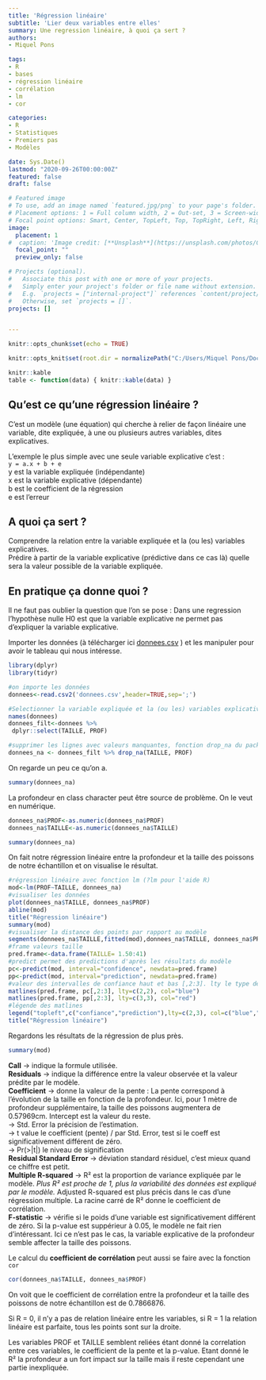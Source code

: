 ```yaml
---
title: 'Régression linéaire'
subtitle: 'Lier deux variables entre elles'
summary: Une regression linéaire, à quoi ça sert ?  
authors:
- Miquel Pons

tags:
- R
- bases
- régression linéaire
- corrélation
- lm
- cor

categories:
- R
- Statistiques
- Premiers pas
- Modèles

date: Sys.Date()
lastmod: "2020-09-26T00:00:00Z"
featured: false
draft: false

# Featured image
# To use, add an image named `featured.jpg/png` to your page's folder.
# Placement options: 1 = Full column width, 2 = Out-set, 3 = Screen-width
# Focal point options: Smart, Center, TopLeft, Top, TopRight, Left, Right, BottomLeft, Bottom, BottomRight
image:
  placement: 1
#  caption: 'Image credit: [**Unsplash**](https://unsplash.com/photos/CpkOjOcXdUY)'
  focal_point: ""
  preview_only: false

# Projects (optional).
#   Associate this post with one or more of your projects.
#   Simply enter your project's folder or file name without extension.
#   E.g. `projects = ["internal-project"]` references `content/project/deep-learning/index.md`.
#   Otherwise, set `projects = []`.
projects: []


---
```





```r
knitr::opts_chunk$set(echo = TRUE)

knitr::opts_knit$set(root.dir = normalizePath("C:/Users/Miquel Pons/Documents/starter-blog/static/files"))

knitr::kable
table <- function(data) { knitr::kable(data) }

```




## Qu'est ce qu'une régression linéaire ?
C'est un modèle (une équation) qui cherche à relier de façon linéaire une variable, dite expliquée, à une ou plusieurs autres variables, dites explicatives. 

L'exemple le plus simple avec une seule variable explicative c'est :  
  ` y = a.x + b + e  `  <br/>
y est la variable expliquée (indépendante)    <br/>
x est la variable explicative (dépendante)    <br/>
b est le coefficient de la régression      <br/>
e est l'erreur    

## A quoi ça sert ?
Comprendre la relation entre la variable expliquée et la (ou les) variables explicatives.  
Prédire à partir de la variable explicative (prédictive dans ce cas là) quelle sera la valeur possible de la variable expliquée.  


## En pratique ça donne quoi ?
Il ne faut pas oublier la question que l'on se pose : Dans une regression l'hypothèse nulle H0 est que la variable explicative ne permet pas d'expliquer la variable explicative.

Importer les données (à télécharger ici <a href="/files/donnees.csv">donnees.csv</a> ) et les manipuler pour avoir le tableau qui nous intéresse. 

```r
library(dplyr)
library(tidyr)

```

```r
#on importe les données
donnees<-read.csv2('donnees.csv',header=TRUE,sep=';')

#Selectionner la variable expliquée et la (ou les) variables explicatives
names(donnees)
donnees_filt<-donnees %>%
 dplyr::select(TAILLE, PROF) 

#supprimer les lignes avec valeurs manquantes, fonction drop_na du package 'tidyr'
donnees_na <- donnees_filt %>% drop_na(TAILLE, PROF)

```

On regarde un peu ce qu'on a.

```r
summary(donnees_na)

```

La profondeur en class character peut être source de problème. On le veut en numérique. 

```r
donnees_na$PROF<-as.numeric(donnees_na$PROF)
donnees_na$TAILLE<-as.numeric(donnees_na$TAILLE)

summary(donnees_na)
```


On fait notre régression linéaire entre la profondeur et la taille des poissons de notre échantillon et on visualise le résultat. 

```r
#régression linéaire avec fonction lm (?lm pour l'aide R)
mod<-lm(PROF~TAILLE, donnees_na)
#visualiser les données
plot(donnees_na$TAILLE, donnees_na$PROF)
abline(mod)
title("Régression linéaire")
summary(mod)
#visualiser la distance des points par rapport au modèle
segments(donnees_na$TAILLE,fitted(mod),donnees_na$TAILLE, donnees_na$PROF)
#frame valeurs taille
pred.frame<-data.frame(TAILLE= 1.50:41)
#predict permet des predictions d'après les résultats du modèle
pc<-predict(mod, interval="confidence", newdata=pred.frame)
pp<-predict(mod, interval="prediction", newdata=pred.frame)
#valeur des intervalles de confiance haut et bas [,2:3]. lty le type de ligne tracés
matlines(pred.frame, pc[,2:3], lty=c(2,2), col="blue")
matlines(pred.frame, pp[,2:3], lty=c(3,3), col="red")
#légende des matlines
legend("topleft",c("confiance","prediction"),lty=c(2,3), col=c("blue","red"))
title("Régression linéaire")
```

Regardons les résultats de la régression de plus près.

```r
summary(mod)
```
**Call** -> indique la formule utilisée.  
**Residuals** -> indique la différence entre la valeur observée et la valeur prédite par le modèle.   
**Coefficient** -> donne la valeur de la pente : 
La pente correspond à l'évolution de la taille en fonction de la profondeur. Ici, pour 1 mètre de profondeur supplémentaire, la taille des poissons augmentera de 0.57969cm. Intercept est la valeur du reste.    
            -> Std. Error la précision de l'estimation.  
            -> t value le coefficient (pente) / par Std. Error, test si le coeff est significativement différent de zéro.  
            -> Pr(>|t|) le niveau de signification  
**Residual Standard Error** -> déviation standard résiduel, c'est mieux quand ce chiffre est petit.  
**Multiple R-squared** -> R² est la proportion de variance expliquée par le modèle. *Plus R² est proche de 1, plus la variabilité des données est expliqué par le modèle.*  Adjusted R-squared est plus précis dans le cas d'une régression multiple. La racine carré de R² donne le coefficient de corrélation.    
**F-statistic** -> vérifie si le poids d'une variable est significativement différent de zéro. Si la p-value est suppérieur à 0.05, le modèle ne fait rien d'intéressant. Ici ce n'est pas le cas, la variable explicative de la profondeur semble affecter la taille des poissons.    

Le calcul du **coefficient de corrélation** peut aussi se faire avec la fonction  `cor`

```r
cor(donnees_na$TAILLE, donnees_na$PROF)
```
On voit que le coefficient de corrélation entre la profondeur et la taille des poissons de notre échantillon est de 0.7866876.  
  
Si R = 0, il n'y a pas de relation linéaire entre les variables, si R = 1 la relation linéaire est parfaite, tous les points sont sur la droite.
  
  
Les variables PROF et TAILLE semblent reliées étant donné la correlation entre ces variables, le coefficient de la pente et la p-value. Etant donné le R² la profondeur a un fort impact sur la taille mais il reste cependant une partie inexpliquée. 
